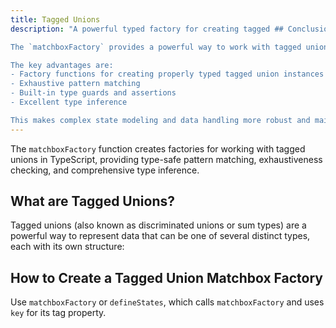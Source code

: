```yaml
---
title: Tagged Unions
description: "A powerful typed factory for creating tagged ## Conclusion

The `matchboxFactory` provides a powerful way to work with tagged unions in TypeScript, offering better type safety, pattern matching, and developer experience than using plain TypeScript discriminated unions.

The key advantages are:
- Factory functions for creating properly typed tagged union instances
- Exhaustive pattern matching
- Built-in type guards and assertions
- Excellent type inference

This makes complex state modeling and data handling more robust and maintainable, with TypeScript helping to catch errors at compile time rather than runtime.ypeScript"
---
```




The `matchboxFactory` function creates factories for working with tagged unions in TypeScript, providing type-safe pattern matching, exhaustiveness checking, and comprehensive type inference.

## What are Tagged Unions?

Tagged unions (also known as discriminated unions or sum types) are a powerful way to represent data that can be one of several distinct types, each with its own structure:

<CodeBlock code={tsNativeUnionRaw} lang="ts" twoslash={true} />

## How to Create a Tagged Union Matchbox Factory

Use `matchboxFactory` or `defineStates`, which calls `matchboxFactory` and uses `key` for its tag property.

<CardGrid>
  <LinkCard
    title="📦 matchboxFactory"
    href="./matchbox-factories/"
    description="Create type-safe tagged union factories with pattern matching"
  />
  <LinkCard
    title="🔧 defineStates"
    href="./states/"
    description="Define state machines with type-safe tagged unions"
  />
</CardGrid>
